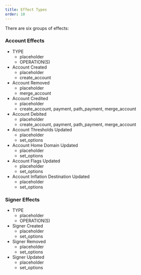 ```yaml
---
title: Effect Types
order: 10
---
```



There are six groups of effects:

### Account Effects

<AttributeTable>

- TYPE
  - placeholder
  - OPERATION(S)
- Account Created
  - placeholder
  - create_account
- Account Removed
  - placeholder
  - merge_account
- Account Credited
  - placeholder
  - create_account, payment, path_payment, merge_account
- Account Debited
  - placeholder
  - create_account, payment, path_payment, merge_account
- Account Thresholds Updated
  - placeholder
  - set_options
- Account Home Domain Updated
  - placeholder
  - set_options
- Account Flags Updated
  - placeholder
  - set_options
- Account Inflation Destination Updated
  - placeholder
  - set_options

</AttributeTable>

### Signer Effects

<AttributeTable>

- TYPE
  - placeholder
  - OPERATION(S)
- Signer Created
  - placeholder
  - set_options
- Signer Removed
  - placeholder
  - set_options
- Signer Updated
  - placeholder
  - set_options

</AttributeTable>